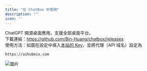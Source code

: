 ```yaml
---
title: "在 ChatBox 中使用"
description: ""
icon: ''
---
```


ChatGPT 開源桌面應用，支援全部桌面平台。  
下載連結：https://github.com/Bin-Huang/chatbox/releases  
使用方法：如圖在設定中填入[本站的 Key](https://aihubmix.com/token)，並將代理（API 域名）設定為
```
https://aihubmix.com
```
![圖片](../../public/cn/image2.png) 

